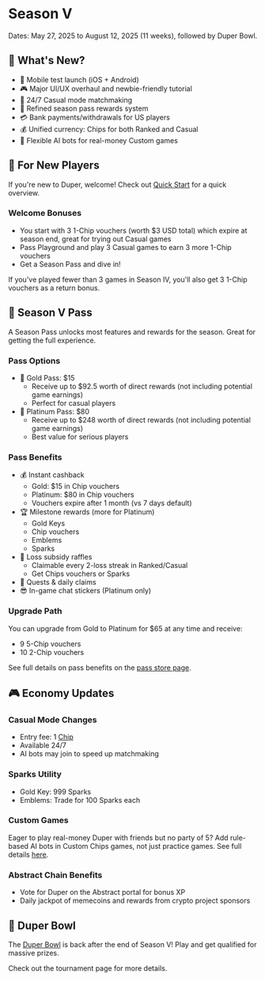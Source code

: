 # Season V

Dates: May 27, 2025 to August 12, 2025 (11 weeks), followed by Duper Bowl.

## 🎉 What's New?

- 📱 Mobile test launch (iOS + Android)
- 🎮 Major UI/UX overhaul and newbie-friendly tutorial
- 🎯 24/7 Casual mode matchmaking
- 💎 Refined season pass rewards system
- 💳 Bank payments/withdrawals for US players
- 💰 Unified currency: Chips for both Ranked and Casual
- 🤖 Flexible AI bots for real-money Custom games

## 🎁 For New Players

If you're new to Duper, welcome! Check out [Quick Start](.) for a quick overview.

### Welcome Bonuses

- You start with 3 1-Chip vouchers (worth \$3 USD total) which expire at season end, great for trying out Casual games
- Pass Playground and play 3 Casual games to earn 3 more 1-Chip vouchers
- Get a Season Pass and dive in!

If you've played fewer than 3 games in Season IV, you'll also get 3 1-Chip vouchers as a return bonus.

## 🎫 Season V Pass

A Season Pass unlocks most features and rewards for the season. Great for getting the full experience.

### Pass Options
- 🥇 Gold Pass: \$15
  - Receive up to \$92.5 worth of direct rewards (not including potential game earnings)
  - Perfect for casual players
- 👑 Platinum Pass: \$80
  - Receive up to \$248 worth of direct rewards (not including potential game earnings)
  - Best value for serious players

### Pass Benefits
- 💰 Instant cashback
  - Gold: \$15 in Chip vouchers
  - Platinum: \$80 in Chip vouchers
  - Vouchers expire after 1 month (vs 7 days default)
- 🏆 Milestone rewards (more for Platinum)
  - Gold Keys
  - Chip vouchers
  - Emblems
  - Sparks
- 🎲 Loss subsidy raffles
  - Claimable every 2-loss streak in Ranked/Casual
  - Get Chips vouchers or Sparks
- 🦄 Quests & daily claims
- 😎 In-game chat stickers (Platinum only)

### Upgrade Path
You can upgrade from Gold to Platinum for \$65 at any time and receive:
- 9 5-Chip vouchers
- 10 2-Chip vouchers

See full details on pass benefits on the [pass store page](https://www.duper.gg/store?id=season-pass).

## 🎮 Economy Updates

### Casual Mode Changes
- Entry fee: 1 [Chip](assets/currencies#chips)
- Available 24/7
- AI bots may join to speed up matchmaking

### Sparks Utility
- Gold Key: 999 Sparks
- Emblems: Trade for 100 Sparks each

### Custom Games
Eager to play real-money Duper with friends but no party of 5? Add rule-based AI bots in Custom Chips games, not just practice games. See full details [here](/modes#custom).

### Abstract Chain Benefits
- Vote for Duper on the Abstract portal for bonus XP
- Daily jackpot of memecoins and rewards from crypto project sponsors

## 🥣 Duper Bowl

The [Duper Bowl](/tournaments#duper-bowl) is back after the end of Season V! Play and get qualified for massive prizes.

Check out the tournament page for more details.